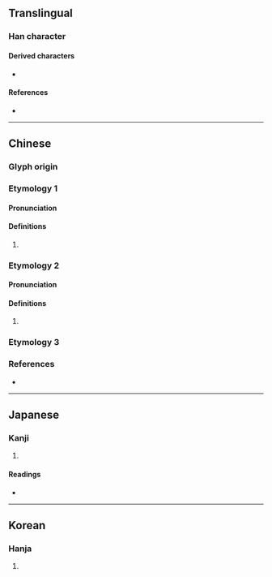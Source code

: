 {{character info}}
==Translingual==

===Han character===
{{Han char|rn=18|rad=刀|as=09|sn=11|four=22200|canj=UBLN|ids=⿰耑刂}}

====Derived characters====
* {{l|mul|[[𢳐]]}}

====References====
* {{Han ref|kx=0142.170|dkj=02091|dj=0322.030|hdz=10348.070|uh=526C|ud=21100|bh=D46B|bd=54379}}

----

==Chinese==
{{zh-forms}}

===Glyph origin===
{{Han etym}}

===Etymology 1===

====Pronunciation====
{{zh-pron
|m=duān
|c=dyun1
|mc=1
|oc=1
|cat=
}}

====Definitions====
{{zh-hanzi}}

# {{rfdef|zh}}

===Etymology 2===

====Pronunciation====
{{zh-pron
|m=tuán
|c=tyun4
|mc=2
|oc=2
|cat=
}}

====Definitions====
{{zh-hanzi}}

# {{zh-o}} {{zh-alt-form|剸}}

===Etymology 3===
{{zh-see|制}}

===References===
* {{R:yue:mfccd}}

----

==Japanese==

===Kanji===
{{ja-kanji|grade=|rs=刀09}}

# {{rfdef|ja|sort=刀09}} <!-- line may be deleted if/when POS headers are added -->

====Readings====
* {{ja-readings|on=[[たん]] (tan), [[せん]] (sen), [[せい]] (sei)|kun=[[たつ]] (tatsu), [[さばく]] (sabaku)}}

----

==Korean==

===Hanja===
{{ko-hanja|hangeul=단|rv=dan|mr=tan}}

# {{rfdef|ko|sort=刀09}}